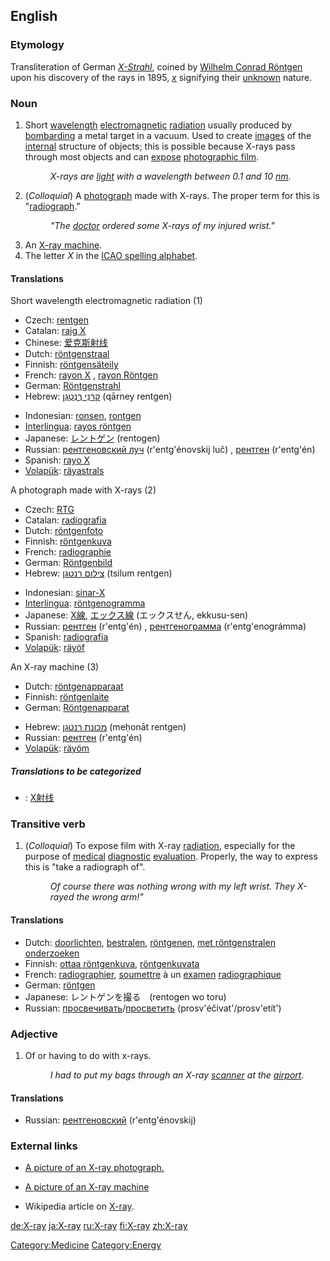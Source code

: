 ==English==
=== Etymology ===
Transliteration of German ''[[X-Strahl]]'', coined by [[Wilhelm_R%F6ntgen|Wilhelm Conrad Röntgen]] upon his discovery of the rays in 1895, ''[[x]]'' signifying their [[unknown]] nature.

===Noun===
{{en-noun}}
# Short [[wavelength]] [[electromagnetic]] [[radiation]] usually produced by [[bombard]]ing a metal target in a vacuum. Used to create [[image]]s of the [[internal]] structure of objects; this is possible because X-rays pass through most objects and can [[expose]] [[photographic film]].
#: ''X-rays are [[light]] with a wavelength between 0.1 and 10 [[nm]].''
# (''Colloquial'') A [[photograph]] made with X-rays.  The proper term for this is "[[radiograph]]."
#:'' "The [[doctor]] ordered some X-rays of my injured wrist." ''
# An [[X-ray machine]]. 
# The letter ''X'' in the [[ICAO spelling alphabet]].

==== Translations ====
;Short wavelength electromagnetic radiation (1)
{{top}}
*Czech: [[rentgen]] {{m}}
*Catalan: [[raig X]] {{m}}
*Chinese: [[爱克斯射线]]
*Dutch: [[röntgenstraal]] {{f}}
*Finnish: [[röntgensäteily]]
*French: [[rayon X]] {{m}}, [[rayon Röntgen]] {{m}}
*German: [[Röntgenstrahl]] {{m}}
*Hebrew: [[קרני רנטגן|קַרנֵי רֶנְטְגֶן]] (qārney rentgen) {{f}}
{{mid}}
*Indonesian: [[ronsen]], [[rontgen]]
*[[Interlingua]]: [[rayos röntgen]]
*Japanese: [[レントゲン]] (rentogen)
*Russian: [[рентгеновский луч]] (r'entg'énovskij luč) {{m}}, [[рентген]] (r'entg'én) {{m}}
*Spanish: [[rayo X]] {{m}}
*[[Volapük]]: [[räyastrals]]
{{bottom}}

;A photograph made with X-rays (2)
{{top}}
*Czech: [[RTG]] {{n}}
*Catalan: [[radiografia]] {{f}}
*Dutch: [[röntgenfoto]] {{f}}
*Finnish: [[röntgenkuva]]
*French: [[radiographie]] {{f}}
*German: [[Röntgenbild]] {{n}}
*Hebrew: [[צילום רנטגן]] (tsilum rentgen) {{m}}
{{mid}}
*Indonesian: [[sinar-X]]
*[[Interlingua]]: [[röntgenogramma]]
*Japanese: [[X線]], [[エックス線]] (エックスせん, ekkusu-sen)
*Russian: [[рентген]] (r'entg'én) {{m}}, [[рентгенограмма]] (r'entg'enográmma) {{f}}
*Spanish: [[radiografía]] {{f}}
*[[Volapük]]: [[räyöf]]
{{bottom}}

;An X-ray machine (3)
{{top}}
*Dutch: [[röntgenapparaat]] {{n}}
*Finnish: [[röntgenlaite]]
*German: [[Röntgenapparat]] {{m}}
{{mid}}
*Hebrew: [[מכונת רנטגן]] (meḥonāt rentgen) {{f}}
*Russian: [[рентген]] (r'entg'én) {{m}}
*[[Volapük]]: [[räyöm]]
{{bottom}}

=====Translations to be categorized=====
{{checktrans}}
{{top}}
*{{ttbc|Chinese}}: [[X射线]]
{{mid}}
{{bottom}}

===Transitive verb===
{{en-verb}}
# (''Colloquial'') To expose film with X-ray [[radiation]], especially for the purpose of [[medical]] [[diagnostic]] [[evaluation]].  Properly, the way to express this is "take a radiograph of".
#:''Of course there was nothing wrong with my left wrist. They X-rayed the wrong arm!"''

==== Translations ====
*Dutch: [[doorlichten]], [[bestralen]], [[röntgenen]], [[met röntgenstralen onderzoeken]]
*Finnish: [[ottaa röntgenkuva]], [[röntgenkuvata]]
*French: [[radiographier]], [[soumettre]] à un [[examen]] [[radiographique]]
*German: [[röntgen]]
*Japanese: レントゲンを撮る　(rentogen wo toru)
*Russian: [[просвечивать]]/[[просветить]] (prosv'éčivat'/prosv'etít')

===Adjective===
{{en-adj|-}}
# Of or having to do with x-rays.
#: ''I had to put my bags through an X-ray [[scanner]] at the [[airport]].''

====Translations====
{{top}}
{{mid}}
*Russian: [[рентгеновский]] (r'entg'énovskij)
{{bottom}}

===External links===
* [http://www.onlinetelemedicine.com/html/product/sam_images/X-Ray.jpg A picture of an X-ray photograph.]

* [http://www.miami-med.com/images/X-RAY-URS_Sinus-SM.jpg A picture of an X-ray machine]

* Wikipedia article on [[w:X-ray|X-ray]].

[[Category:Medicine]]
[[Category:Energy]]

[[de:X-ray]]
[[ja:X-ray]]
[[ru:X-ray]]
[[fi:X-ray]]
[[zh:X-ray]]